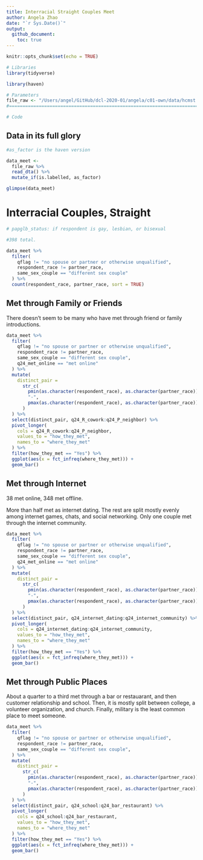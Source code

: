 ```yaml
---
title: Interracial Straight Couples Meet
author: Angela Zhao 
date: "`r Sys.Date()`"
output: 
  github_document:
    toc: true
---
```


```r
knitr::opts_chunk$set(echo = TRUE)
```

```r
# Libraries
library(tidyverse)

library(haven)

# Parameters
file_raw <- "/Users/angel/GitHub/dcl-2020-01/angela/c01-own/data/hcmst.rds"
#===============================================================================

# Code
```

## Data in its full glory

```r
#as_factor is the haven version

data_meet <-
  file_raw %>% 
  read_dta() %>% 
  mutate_if(is.labelled, as_factor) 

glimpse(data_meet)

```

# Interracial Couples, Straight


```r
# papglb_status: if respondent is gay, lesbian, or bisexual 

#398 total. 

data_meet %>% 
  filter(
    qflag != "no spouse or partner or otherwise unqualified", 
    respondent_race != partner_race, 
    same_sex_couple == "different sex couple"
  ) %>% 
  count(respondent_race, partner_race, sort = TRUE) 

```

## Met through Family or Friends

There doesn't seem to be many who have met through friend or family introductions. 

```r

data_meet %>% 
  filter(
    qflag != "no spouse or partner or otherwise unqualified", 
    respondent_race != partner_race, 
    same_sex_couple == "different sex couple", 
    q24_met_online == "met online"
  ) %>% 
  mutate(
    distinct_pair = 
      str_c(
        pmin(as.character(respondent_race), as.character(partner_race)), 
        "-", 
        pmax(as.character(respondent_race), as.character(partner_race))
      )
  ) %>% 
  select(distinct_pair, q24_R_cowork:q24_P_neighbor) %>% 
  pivot_longer(
    cols = q24_R_cowork:q24_P_neighbor, 
    values_to = "how_they_met", 
    names_to = "where_they_met"
  ) %>% 
  filter(how_they_met == "Yes") %>% 
  ggplot(aes(x = fct_infreq(where_they_met))) + 
  geom_bar()

```

## Met through Internet

38 met online, 348 met offline. 

More than half met as internet dating. The rest are split mostly evenly among internet games, chats, and social networking. Only one couple met through the internet community. 
  
```r

data_meet %>% 
  filter(
    qflag != "no spouse or partner or otherwise unqualified", 
    respondent_race != partner_race, 
    same_sex_couple == "different sex couple", 
    q24_met_online == "met online"
  ) %>% 
  mutate(
    distinct_pair = 
      str_c(
        pmin(as.character(respondent_race), as.character(partner_race)), 
        "-", 
        pmax(as.character(respondent_race), as.character(partner_race))
      )
  ) %>% 
  select(distinct_pair, q24_internet_dating:q24_internet_community) %>% 
  pivot_longer(
    cols = q24_internet_dating:q24_internet_community, 
    values_to = "how_they_met", 
    names_to = "where_they_met"
  ) %>% 
  filter(how_they_met == "Yes") %>% 
  ggplot(aes(x = fct_infreq(where_they_met))) + 
  geom_bar()

```
## Met through Public Places

About a quarter to a third met through a bar or restauarant, and then customer relationship and school. Then, it is mostly split between college, a volunteer organization, and church. Finally, military is the least common place to meet someone. 

```r

data_meet %>% 
  filter(
    qflag != "no spouse or partner or otherwise unqualified", 
    respondent_race != partner_race, 
    same_sex_couple == "different sex couple", 
  ) %>% 
  mutate(
    distinct_pair = 
      str_c(
        pmin(as.character(respondent_race), as.character(partner_race)), 
        "-", 
        pmax(as.character(respondent_race), as.character(partner_race))
      )
  ) %>% 
  select(distinct_pair, q24_school:q24_bar_restaurant) %>% 
  pivot_longer(
    cols = q24_school:q24_bar_restaurant, 
    values_to = "how_they_met", 
    names_to = "where_they_met"
  ) %>% 
  filter(how_they_met == "Yes") %>% 
  ggplot(aes(x = fct_infreq(where_they_met))) + 
  geom_bar()

```


